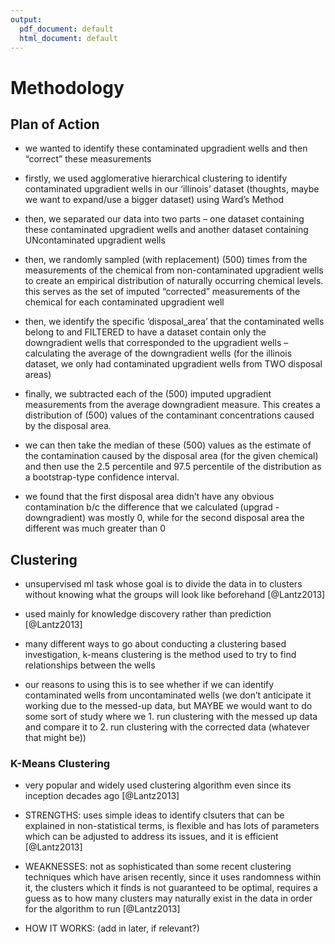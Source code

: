```yaml
---
output:
  pdf_document: default
  html_document: default
---
```

# Methodology {#methodology}

## Plan of Action {#planofaction}

* we wanted to identify these contaminated upgradient wells and then "correct" these measurements

* firstly, we used agglomerative hierarchical clustering to identify contaminated upgradient wells in our 'illinois' dataset (thoughts, maybe we want to expand/use a bigger dataset) using Ward's Method

* then, we separated our data into two parts -- one dataset containing these contaminated upgradient wells and another dataset containing UNcontaminated upgradient wells
 
* then, we randomly sampled (with replacement) (500) times from the measurements of the chemical from non-contaminated upgradient wells to create an empirical distribution of naturally occurring chemical levels. this serves as the set of imputed "corrected" measurements of the chemical for each contaminated upgradient well

* then, we identify the specific 'disposal_area' that the contaminated wells belong to and FILTERED to have a dataset contain only the downgradient wells that corresponded to the upgradient wells -- calculating the average of the downgradient wells (for the illinois dataset, we only had contaminated upgradient wells from TWO disposal areas)

* finally, we subtracted each of the (500) imputed upgradient measurements from the average downgradient measure. This creates a distribution of (500) values of the contaminant concentrations caused by the disposal area. 

* we can then take the median of these (500) values as the estimate of the contamination caused by the disposal area (for the given chemical) and then use the 2.5 percentile and 97.5 percentile of the distribution as a bootstrap-type confidence interval.

* we found that the first disposal area didn't have any obvious contamination b/c the difference that we calculated (upgrad - downgradient) was mostly 0, while for the second disposal area the different was much greater than 0

<!-- need to talk about the methods that were used like clustering, bootstrapping, etc.) -->

## Clustering {#clustering}

* unsupervised ml task whose goal is to divide the data in to clusters without knowing what the groups will look like beforehand [@Lantz2013]

* used mainly for knowledge discovery rather than prediction [@Lantz2013]

* many different ways to go about conducting a clustering based investigation, k-means clustering is the method used to try to find relationships between the wells

* our reasons to using this is to see whether if we can identify contaminated wells from uncontaminated wells (we don't anticipate it working due to the messed-up data, but MAYBE we would want to do some sort of study where we 1. run clustering with the messed up data and compare it to 2. run clustering with the corrected data (whatever that might be))

### K-Means Clustering {#kmeans}

* very popular and widely used clustering algorithm even since its inception decades ago [@Lantz2013]

* STRENGTHS: uses simple ideas to identify clsuters that can be explained in non-statistical terms, is flexible and has lots of parameters which can be adjusted to address its issues, and it is efficient [@Lantz2013]

* WEAKNESSES: not as sophisticated than some recent clustering techniques which have arisen recently, since it uses randomness within it, the clusters which it finds is not guaranteed to be optimal, requires a guess as to how many clusters may naturally exist in the data in order for the algorithm to run [@Lantz2013]

* HOW IT WORKS: (add in later, if relevant?)